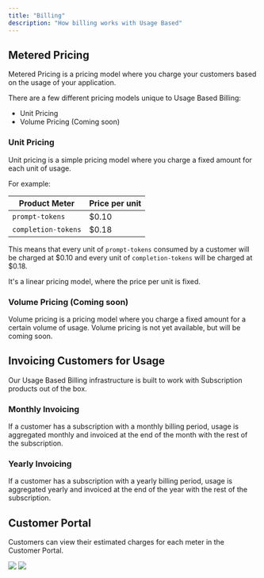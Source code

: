```yaml
---
title: "Billing"
description: "How billing works with Usage Based"
---
```


## Metered Pricing

Metered Pricing is a pricing model where you charge your customers based on the usage of your application.

There are a few different pricing models unique to Usage Based Billing:

- Unit Pricing
- Volume Pricing (Coming soon)

### Unit Pricing

Unit pricing is a simple pricing model where you charge a fixed amount for each unit of usage.

For example:

| Product Meter       | Price per unit |
| ------------------- | -------------- |
| `prompt-tokens`     | $0.10          |
| `completion-tokens` | $0.18          |

This means that every unit of `prompt-tokens` consumed by a customer will be charged at \$0.10 and every unit of `completion-tokens` will be charged at \$0.18.

It's a linear pricing model, where the price per unit is fixed.

### Volume Pricing (Coming soon)

Volume pricing is a pricing model where you charge a fixed amount for a certain volume of usage. Volume pricing is not yet available, but will be coming soon.

## Invoicing Customers for Usage

Our Usage Based Billing infrastructure is built to work with Subscription products out of the box.

### Monthly Invoicing

If a customer has a subscription with a monthly billing period, usage is aggregated monthly and invoiced at the end of the month with the rest of the subscription.

### Yearly Invoicing

If a customer has a subscription with a yearly billing period, usage is aggregated yearly and invoiced at the end of the year with the rest of the subscription.

## Customer Portal

Customers can view their estimated charges for each meter in the Customer Portal.

<img
  className="block dark:hidden"
  src="/assets/features/usage/portal.light.png"
/>
<img
  className="hidden dark:block"
  src="/assets/features/usage/portal.dark.png"
/>
